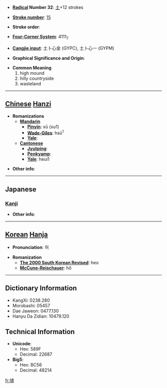 * '''[[Wiktionary:Chinese radical index| Radical]] Number 32''': [[Wiktionary:Chinese radical index 土|土]]+12 strokes

* '''[[Wiktionary:Chinese total strokes index|Stroke number]]''': [[Wiktionary:Chinese total strokes index 15|15]]

* '''Stroke order''': 

* '''[[Wiktionary:Chinese four corner index|Four-Corner System]]''': 4111<sub>7</sub>

* '''[[Wiktionary:Chinese Cangjie index|Cangjie input]]''': 土卜心金 (GYPC), 土卜心一 (GYPM)

* '''Graphical Significance and Origin''': 

* '''Common Meaning'''
*#high mound
*# hilly countryside
*# wasteland


----

== [[Chinese]] [[Hanzi]] ==

* '''Romanizations'''
** '''[[Mandarin]]'''
*** '''[[Pinyin]]''': xū (xu1)
*** '''[[Wade-Giles]]''': hsü<sup>1</sup>
*** '''[[Yale]]''': 
** '''[[Cantonese]]'''
*** '''[[Jyutping]]''':
*** '''[[Penkyamp]]''': 
*** '''[[Yale]]''': heui1

* '''Other info''': 

----

==Japanese==
===[[Kanji]]===
{{kanji|on readings=[[きょ]] (kyo)|kun readings=[[あと]] (ato)}}

* '''Other info''':  

----

== [[Korean]] [[Hanja]] ==

* '''Pronunciation''': 허

* '''Romanization'''
** '''[[The 2000 South Korean Revised Romanization|The 2000 South Korean Revised]]''': heo
** '''[[McCune-Reischauer]]''': hŏ

----

== Dictionary Information ==

* KangXi: 0238.280
* Morobashi: 05457
* Dae Jaweon: 0477.130
* Hanyu Da Zidian: 10479.120

== Technical Information ==

* '''Unicode''':
** Hex: 589F
** Decimal: 22687
* '''Big5''':
** Hex: BC56
** Decimal: 48214

[[fr:墟]]